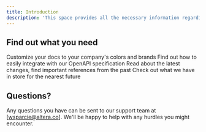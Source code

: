 ```yaml
---
title: Introduction
description: 'This space provides all the necessary information regarding the technical side of Altera. The whole page is divided into several sections, each of them focusing on a different aspect of the documentation.'
---
```


## Find out what you need
<CardGroup cols={2}>
  <Card
    title="Learn about our projects"
    icon="pen-to-square"
    href="/about-us"
  >
    Customize your docs to your company's colors and brands
  </Card>
  <Card
    title="Browse API definitions"
    icon="code"
    href="/openapi"
  >
    Find out how to easily integrate with our OpenAPI specification
  </Card>
  <Card
    title="Find latest changes"
    icon="screwdriver-wrench"
    href="/changelog"
  >
    Read about the latest changes, find important references from the past
  </Card>
  <Card
    title="See our plans"
    icon="stars"
    href="/roadmap"
  >
    Check out what we have in store for the nearest future
  </Card>
</CardGroup>

## Questions?

Any questions you have can be sent to our support team at [wsparcie@altera.co]. We'll be happy to help with any hurdles you might encounter.